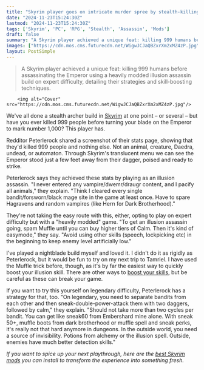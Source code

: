 ```yaml
---
title: "Skyrim player goes on intricate murder spree by stealth-killing every bandit in the land, before turning on the Emperor for their 1000th kill"
date: "2024-11-23T15:24:30Z"
lastmod: "2024-11-23T15:24:30Z"
tags: ['Skyrim', 'PC', 'RPG', 'Stealth', 'Assassin', 'Mods']
draft: false
summary: "A Skyrim player achieved a unique feat: killing 999 humans before assassinating the Emperor using a heavily modded illusion assassin build on expert difficulty, detailing their strategies and skill-boosting techniques."
images: ["https://cdn.mos.cms.futurecdn.net/WigwJCJaQBZxrXm2xMZ4zP.jpg"]
layout: PostSimple
---
```

> A Skyrim player achieved a unique feat: killing 999 humans before assassinating the Emperor using a heavily modded illusion assassin build on expert difficulty, detailing their strategies and skill-boosting techniques.


        <img alt="Cover" src="https://cdn.mos.cms.futurecdn.net/WigwJCJaQBZxrXm2xMZ4zP.jpg"/>
        
We've all done a stealth archer build in [Skyrim](https://www.gamesradar.com/skyrim/) at one point – or several – but have you ever killed 999 people before turning your blade on the Emperor to mark number 1,000? This player has.

Redditor Peterlerock shared a screenshot of their stats page, showing that they'd killed 999 people and nothing else. Not an animal, creature, Daedra, undead, or automaton. Through Skyrim's translucent menu we can see the Emperor stood just a few feet away from their dagger, poised and ready to strike.

Peterlerock says they achieved these stats by playing as an illusion assassin. "I never entered any vampire/dwemr/draugr content, and I pacify all animals," they explain. "Think I cleared every single bandit/forsworn/black mage site in the game at least once. Have to spare Hagravens and random vampires (like Hern for Dark Brotherhood)."

They're not taking the easy route with this, either, opting to play on expert difficulty but with a "heavily modded" game. "To get an illusion assassin going, spam Muffle until you can buy higher tiers of Calm. Then it's kind of easymode," they say. "Avoid using other skills (speech, lockpicking etc) in the beginning to keep enemy level artificially low."

I've played a nightblade build myself and loved it. I didn't do it as rigidly as Peterlerock, but it would be fun to try on my next trip to Tamriel. I have used the Muffle trick before, though, as it's by far the easiest way to quickly boost your illusion skill. There are other ways to [boost your skills](https://www.gamesradar.com/skyrim-player-explains-how-levelling-exploit-broke-their-whole-game/), but be careful as these can break your game.

If you want to try this yourself on legendary difficulty, Peterlerock has a strategy for that, too. "On legendary, you need to separate bandits from each other and then sneak-double-power-attack them with two daggers, followed by calm," they explain. "Should not take more than two cycles per bandit. You can get like sneak60 from Embershard mine alone. With sneak 50+, muffle boots from dark brotherhood or muffle spell and sneak perks, it's really not that hard anymore in dungeons. In the outside world, you need a source of invisibility. Potions from alchemy or the illusion spell. Outside, enemies have much better detection skills."

*If you want to spice up your next playthrough, here are the *[<em>best Skyrim mods</em>](https://www.gamesradar.com/best-skyrim-mods/)* you can install to transform the experience into something fresh.*
        